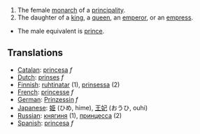 #The female [[monarch]] of a [[principality]].
#The daughter of a [[king]], a [[queen]], an [[emperor]], or an [[empress]].
*The male equivalent is [[prince]].

==Translations==
*[[Catalan]]: [[princesa]] ''f''
*[[Dutch]]: [[prinses]] ''f''
*[[Finnish]]: [[ruhtinatar]] (1), [[prinsessa]] (2)
*[[French]]: [[princesse]] ''f''
*[[German]]: [[Prinzessin]] ''f''
*[[Japanese]]: [[姫]] (ひめ, hime), [[王妃]] (おうひ, ouhi)
*[[Russian]]: [[княгиня]] (1), [[принцесса]] (2)
*[[Spanish]]: [[princesa]] ''f''